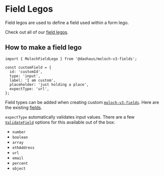 # Field Legos

Field legos are used to define a field used within a form lego.

Check out all of our [field legos](https://github.com/HausDAO/monorepo/blob/develop/libs/moloch-v3-legos/src/fields.ts).

## How to make a field lego

```tsx
import { MolochFieldLego } from '@daohaus/moloch-v3-fields';

const customField = {
  id: 'customId',
  type: 'input',
  label: 'I am custom',
  placeholder: 'just holding a place',
  expectType: 'url',
};
```

Field types can be added when creating custom [`moloch-v3-fields`](/sdk/react/moloch-v3-fields). Here are the existing [fields](https://github.com/HausDAO/monorepo/blob/develop/libs/moloch-v3-legos/src/fields.ts).

`expectType` automatically validates input values. There are a few [`ValidateField`](https://github.com/HausDAO/monorepo/blob/develop/libs/utils/src/utils/validation.ts#L21) options for this available out of the box:

- `number`
- `boolean`
- `array`
- `ethAddress`
- `url`
- `email`
- `percent`
- `object`
